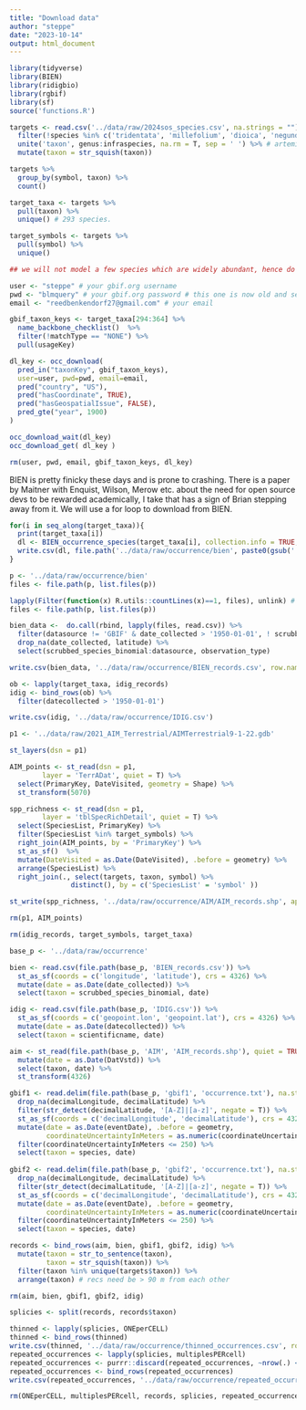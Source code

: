 ```yaml
---
title: "Download data"
author: "steppe"
date: "2023-10-14"
output: html_document
---
```


```r
library(tidyverse)
library(BIEN)
library(ridigbio)
library(rgbif)
library(sf)
source('functions.R')
```

```r
targets <- read.csv('../data/raw/2024sos_species.csv', na.strings = "") %>% 
  filter(!species %in% c('tridentata', 'millefolium', 'dioica', 'negundo')) %>%  # purshia,
  unite('taxon', genus:infraspecies, na.rm = T, sep = ' ') %>% # artemisia, and larrea !
  mutate(taxon = str_squish(taxon))

targets %>% 
  group_by(symbol, taxon) %>% 
  count()

target_taxa <- targets %>% 
  pull(taxon) %>% 
  unique() # 293 species. 

target_symbols <- targets %>% 
  pull(symbol) %>% 
  unique()

## we will not model a few species which are widely abundant, hence do not require modelling, and would utilize enormous computational resources.

```

```r
user <- "steppe" # your gbif.org username 
pwd <- "blmquery" # your gbif.org password # this one is now old and serves as an example
email <- "reedbenkendorf27@gmail.com" # your email 

gbif_taxon_keys <- target_taxa[294:364] %>% 
  name_backbone_checklist()  %>% 
  filter(!matchType == "NONE") %>% 
  pull(usageKey)

dl_key <- occ_download(
  pred_in("taxonKey", gbif_taxon_keys),
  user=user, pwd=pwd, email=email,
  pred("country", "US"),
  pred("hasCoordinate", TRUE),
  pred("hasGeospatialIssue", FALSE),
  pred_gte("year", 1900)
)

occ_download_wait(dl_key)
occ_download_get( dl_key )

rm(user, pwd, email, gbif_taxon_keys, dl_key)
```


BIEN is pretty finicky these days and is prone to crashing. There is a paper by Maitner with Enquist, Wilson, Merow etc. about the need for open source devs to be rewarded academically, I take that has a sign of Brian stepping away from it. We will use a for loop to download from BIEN. 
```r

for(i in seq_along(target_taxa)){
  print(target_taxa[i])
  dl <- BIEN_occurrence_species(target_taxa[i], collection.info = TRUE, observation.type = TRUE, new.world = TRUE)
  write.csv(dl, file.path('../data/raw/occurrence/bien', paste0(gsub(' ', '_', target_taxa[i]), '.csv')) )#, row.names = FALSE)
}
```

```r

p <- '../data/raw/occurrence/bien'
files <- file.path(p, list.files(p))

lapply(Filter(function(x) R.utils::countLines(x)==1, files), unlink) # delete empty CSV's in directory
files <- file.path(p, list.files(p))

bien_data <-  do.call(rbind, lapply(files, read.csv)) %>% 
  filter(datasource != 'GBIF' & date_collected > '1950-01-01', ! scrubbed_species_binomial %in% c('Acer negundo', 'Prosopis glandulosa')) %>% 
  drop_na(date_collected, latitude) %>% 
  select(scrubbed_species_binomial:datasource, observation_type)

write.csv(bien_data, '../data/raw/occurrence/BIEN_records.csv', row.names = FALSE)
```


```r

ob <- lapply(target_taxa, idig_records)
idig <- bind_rows(ob) %>% 
  filter(datecollected > '1950-01-01')

write.csv(idig, '../data/raw/occurrence/IDIG.csv')

```

```r

p1 <- '../data/raw/2021_AIM_Terrestrial/AIMTerrestrial9-1-22.gdb'

st_layers(dsn = p1)

AIM_points <- st_read(dsn = p1, 
        layer = 'TerrADat', quiet = T) %>%
  select(PrimaryKey, DateVisited, geometry = Shape) %>% 
  st_transform(5070) 

spp_richness <- st_read(dsn = p1, 
        layer = 'tblSpecRichDetail', quiet = T) %>% 
  select(SpeciesList, PrimaryKey) %>% 
  filter(SpeciesList %in% target_symbols) %>% 
  right_join(AIM_points, by = 'PrimaryKey') %>% 
  st_as_sf()  %>% 
  mutate(DateVisited = as.Date(DateVisited), .before = geometry) %>% 
  arrange(SpeciesList) %>% 
  right_join(., select(targets, taxon, symbol) %>% 
               distinct(), by = c('SpeciesList' = 'symbol' ))

st_write(spp_richness, '../data/raw/occurrence/AIM/AIM_records.shp', append = F)

rm(p1, AIM_points)
```


```r
rm(idig_records, target_symbols, target_taxa)
```

```r

base_p <- '../data/raw/occurrence'

bien <- read.csv(file.path(base_p, 'BIEN_records.csv')) %>% 
  st_as_sf(coords = c('longitude', 'latitude'), crs = 4326) %>% 
  mutate(date = as.Date(date_collected)) %>% 
  select(taxon = scrubbed_species_binomial, date)

idig <- read.csv(file.path(base_p, 'IDIG.csv')) %>% 
  st_as_sf(coords = c('geopoint.lon', 'geopoint.lat'), crs = 4326) %>% 
  mutate(date = as.Date(datecollected)) %>% 
  select(taxon = scientificname, date)

aim <- st_read(file.path(base_p, 'AIM', 'AIM_records.shp'), quiet = TRUE) %>% 
  mutate(date = as.Date(DatVstd)) %>% 
  select(taxon, date) %>% 
  st_transform(4326)

gbif1 <- read.delim(file.path(base_p, 'gbif1', 'occurrence.txt'), na.strings = "") %>% 
  drop_na(decimalLongitude, decimalLatitude) %>% 
  filter(str_detect(decimalLatitude, '[A-Z]|[a-z]', negate = T)) %>% 
  st_as_sf(coords = c('decimalLongitude', 'decimalLatitude'), crs = 4326) %>% 
  mutate(date = as.Date(eventDate), .before = geometry, 
         coordinateUncertaintyInMeters = as.numeric(coordinateUncertaintyInMeters)) %>% 
  filter(coordinateUncertaintyInMeters <= 250) %>% 
  select(taxon = species, date)
  
gbif2 <- read.delim(file.path(base_p, 'gbif2', 'occurrence.txt'), na.strings = '')%>% 
  drop_na(decimalLongitude, decimalLatitude) %>% 
  filter(str_detect(decimalLatitude, '[A-Z]|[a-z]', negate = T)) %>% 
  st_as_sf(coords = c('decimalLongitude', 'decimalLatitude'), crs = 4326) %>% 
  mutate(date = as.Date(eventDate), .before = geometry, 
         coordinateUncertaintyInMeters = as.numeric(coordinateUncertaintyInMeters)) %>% 
  filter(coordinateUncertaintyInMeters <= 250) %>% 
  select(taxon = species, date)

records <- bind_rows(aim, bien, gbif1, gbif2, idig) %>% 
  mutate(taxon = str_to_sentence(taxon), 
         taxon = str_squish(taxon)) %>% 
  filter(taxon %in% unique(targets$taxon)) %>% 
  arrange(taxon) # recs need be > 90 m from each other

rm(aim, bien, gbif1, gbif2, idig)

splicies <- split(records, records$taxon)

thinned <- lapply(splicies, ONEperCELL)
thinned <- bind_rows(thinned)
write.csv(thinned, '../data/raw/occurrence/thinned_occurrences.csv', row.names = F)
repeated_occurrences <- lapply(splicies, multiplesPERcell)
repeated_occurrences <- purrr::discard(repeated_occurrences, ~nrow(.) < 2)
repeated_occurrences <- bind_rows(repeated_occurrences)
write.csv(repeated_occurrences, '../data/raw/occurrence/repeated_occurrences.csv', row.names = F)

rm(ONEperCELL, multiplesPERcell, records, splicies, repeated_occurrences, base_p)
```

